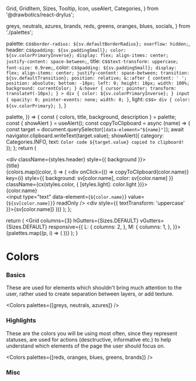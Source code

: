   Grid,
  GridItem,
  Sizes,
  Tooltip,
  Icon,
  useAlert,
  Categories,
} from '@drawbotics/react-drylus';

  greys,
  neutrals,
  azures,
  brands,
  reds,
  greens,
  oranges,
  blues,
  socials,
} from './palettes';


  palette: css`
    border-radius: ${sv.defaultBorderRadius};
    overflow: hidden;
  `,
  header: css`
    padding: ${sv.paddingSmall};
    color: ${sv.colorPrimaryInverse};
    display: flex;
    align-items: center;
    justify-content: space-between;
  `,
  title: css`
    text-transform: uppercase;
    font-size: 0.9rem;
  `,
  color: css`
    padding: ${sv.paddingSmall};
    display: flex;
    align-items: center;
    justify-content: space-between;
    transition: ${sv.defaultTransition};
    position: relative;
    &::after {
      content: ' ';
      position: absolute;
      bottom: -10px;
      left: 0;
      height: 10px;
      width: 100%;
      background: currentColor;
    }
    &:hover {
      cursor: pointer;
      transform: translateY(-10px);
    }
    > div {
      color: ${sv.colorPrimaryInverse};
    }
    input {
      opacity: 0;
      pointer-events: none;
      width: 0;
    }
  `,
  light: css`
    > div {
      color: ${sv.colorPrimary};
    }
  `,
}


  palette,
}) => {
  const { colors, title, background, description } = palette;
  const { showAlert } = useAlert();
  const copyToClipboard = async (name) => {
    const target = document.querySelector(`[data-element="${name}"]`);
    await navigator.clipboard.writeText(target.value);
    showAlert({ category: Categories.INFO, text: `Color code ${target.value} copied to clipboard!` });
  };
  return (
    <div className={styles.palette}>
      <div className={styles.header} style={{ background }}>
        <div className={styles.title}>{title}</div>
        <Tooltip content={description}>
          <Icon name="info" />
        </Tooltip>
      </div>
      {colors.map((color, i) => (
        <div
          onClick={() => copyToClipboard(color.name)}
          key={i}
          style={{ background: sv[color.name], color: sv[color.name] }}
          className={cx(styles.color, { [styles.light]: color.light })}>
          <div>{color.name}</div>
          <input type="text" data-element={`${color.name}`} value={`${sv[color.name]}`} readOnly />
          <div style={{ textTransform: 'uppercase' }}>{sv[color.name]}</div>
        </div>
      ))}
    </div>
  );
};


  return (
    <Grid
      columns={3}
      hGutters={Sizes.DEFAULT}
      vGutters={Sizes.DEFAULT}
      responsive={{
        L: {
          columns: 2,
        },
        M: {
          columns: 1,
        },
      }}>
      {palettes.map((p, i) => (
        <GridItem key={i}>
          <Palette palette={p} />
        </GridItem>
      ))}
    </Grid>
  );
}


# Colors

### Basics

These are used for elements which shouldn't bring much attention to the user, rather used to create separation between layers, or add texture.

<Colors palettes={[greys, neutrals, azures]} />

### Highlights

These are the colors you will be using most often, since they represent statuses, are used for actions (desctructive, informative etc.) to help understand which elements of the page the user should focus on.

<Colors palettes={[reds, oranges, blues, greens, brands]} />

### Misc

<Colors palettes={[socials]} />